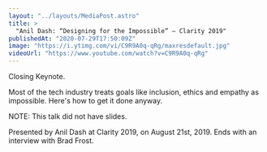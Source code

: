 ```yaml
---
layout: "../layouts/MediaPost.astro"
title: >
  "Anil Dash: “Designing for the Impossible” — Clarity 2019"
publishedAt: "2020-07-29T17:50:09Z"
image: "https://i.ytimg.com/vi/C9R9A0q-qRg/maxresdefault.jpg"
videoUrl: "https://www.youtube.com/watch?v=C9R9A0q-qRg"
---
```


Closing Keynote.

Most of the tech industry treats goals like inclusion, ethics and empathy as impossible. Here's how to get it done anyway.

NOTE: This talk did not have slides.

Presented by Anil Dash at Clarity 2019, on August 21st, 2019. Ends with an interview with Brad Frost.
